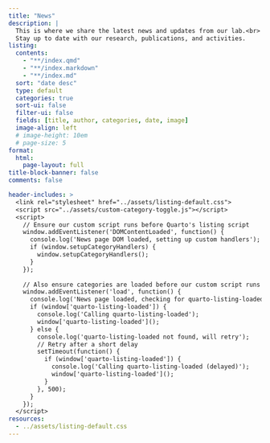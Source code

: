 ```yaml
---
title: "News"
description: |
  This is where we share the latest news and updates from our lab.<br>
  Stay up to date with our research, publications, and activities.
listing: 
  contents: 
    - "**/index.qmd"
    - "**/index.markdown"
    - "**/index.md"
  sort: "date desc"
  type: default
  categories: true
  sort-ui: false
  filter-ui: false
  fields: [title, author, categories, date, image]
  image-align: left
  # image-height: 10em
  # page-size: 5
format: 
  html: 
    page-layout: full
title-block-banner: false
comments: false

header-includes: >
  <link rel="stylesheet" href="../assets/listing-default.css">
  <script src="../assets/custom-category-toggle.js"></script>
  <script>
    // Ensure our custom script runs before Quarto's listing script
    window.addEventListener('DOMContentLoaded', function() {
      console.log('News page DOM loaded, setting up custom handlers');
      if (window.setupCategoryHandlers) {
        window.setupCategoryHandlers();
      }
    });
    
    // Also ensure categories are loaded before our custom script runs
    window.addEventListener('load', function() {
      console.log('News page loaded, checking for quarto-listing-loaded');
      if (window['quarto-listing-loaded']) {
        console.log('Calling quarto-listing-loaded');
        window['quarto-listing-loaded']();
      } else {
        console.log('quarto-listing-loaded not found, will retry');
        // Retry after a short delay
        setTimeout(function() {
          if (window['quarto-listing-loaded']) {
            console.log('Calling quarto-listing-loaded (delayed)');
            window['quarto-listing-loaded']();
          }
        }, 500);
      }
    });
  </script>
resources:
  - ../assets/listing-default.css
---
```

